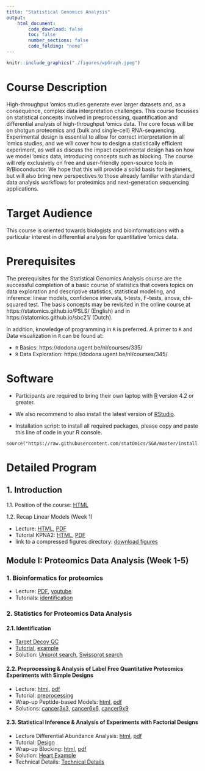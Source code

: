 ```yaml
---
title: "Statistical Genomics Analysis"
output:
    html_document:
        code_download: false
        toc: false
        number_sections: false
        code_folding: "none"
---
```



```r
knitr::include_graphics("./figures/wpGraph.jpeg")
```


# Course Description

High-throughput 'omics studies generate ever larger datasets and, as a consequence, complex data interpretation challenges. This course focusses on statistical concepts involved in preprocessing, quantification and differential analysis of high-throughput 'omics data. The core focus will be on shotgun proteomics and (bulk and single-cell) RNA-sequencing. Experimental design is essential to allow for correct interpretation in all 'omics studies, and we will cover how to design a statistically efficient experiment, as well as discuss the impact experimental design has on how we model 'omics data, introducing concepts such as blocking. The course will rely exclusively on free and user-friendly open-source tools in R/Bioconductor. We hope that this will provide a solid basis for beginners, but will also bring new perspectives to those already familiar with standard data analysis workflows for proteomics and next-generation sequencing applications.

# Target Audience

This course is oriented towards biologists and bioinformaticians with a particular interest in differential analysis for quantitative 'omics data.

# Prerequisites

The prerequisites for the Statistical Genomics Analysis course are the successful completion of a basic course of statistics that covers topics on data exploration and descriptive statistics, statistical modeling, and inference: linear models, confidence intervals, t-tests, F-tests, anova, chi-squared test.
The basis concepts may be revisited in the online course at https://statomics.github.io/PSLS/ (English) and in https://statomics.github.io/sbc21/ (Dutch).

In addition, knowledge of programming in `R` is preferred. A primer to `R` and Data visualization in `R` can be found at:

 - `R` Basics: https://dodona.ugent.be/nl/courses/335/
 - `R` Data Exploration: https://dodona.ugent.be/nl/courses/345/


# Software 

- Participants are required to bring their own laptop with [R](https://www.r-project.org/) version 4.2 or greater. 

- We also recommend to also install the latest version of [RStudio](https://www.rstudio.com/products/rstudio/download/).

- Installation script: to install all required packages, please copy and paste this line of code in your R console.

```
source("https://raw.githubusercontent.com/statOmics/SGA/master/install.R")
```



# Detailed Program

## 1. Introduction

1.1. Position of the course: [HTML](./intro.html) 

1.2. Recap Linear Models (Week 1)

   - Lecture: [HTML](./recapGeneralLinearModel.html), [PDF](./recapGeneralLinearModel.pdf)
   - Tutorial KPNA2: [HTML](./multipleRegression_KPNA2.html),  [PDF](./multipleRegression_KPNA2.pdf)
   - link to a compressed figures directory: [download figures]("https://raw.githubusercontent.com/statOmics/SGA/master/figures.tar.gz")
   
## Module I: Proteomics Data Analysis (Week 1-5)

### 1. Bioinformatics for proteomics
   
   - Lecture: [PDF](./docs/martens_proteomics_bioinformatics.pdf), [youtube](https://www.youtube.com/watch?v=ZgwNWRul98o)
   - Tutorials: [identification](https://www.compomics.com/bioinformatics-for-proteomics/)

### 2. Statistics for Proteomics Data Analysis
   
#### 2.1. Identification

- [Target Decoy QC](TargetDecoy.html)
- [Tutorial](TargetDecoyTutorial.html), [example](mzIDMsgfSwissprotExample.html)
- Solution: [Uniprot search](mzIDuniprotTutorial.html), [Swissprot search](mzIDswissprotTutorial.html)

#### 2.2. Preprocessing & Analysis of Label Free Quantitative Proteomics Experiments with Simple Designs
  - Lecture: [html](./pda_quantification_preprocessing.html), [pdf](./pda_quantification_preprocessing.pdf)
  - Tutorial: [preprocessing](./pda_tutorialPreprocessing.html)
  - Wrap-up Peptide-based Models: [html](./pda_robustSummarisation_peptideModels.html), [pdf](./pda_robustSummarisation_peptideModels.pdf)
  - Solutions: [cancer3x3](cancer3x3.html), [cancer6x6](cancer6x6.html), [cancer9x9](cancer9x9.html)

#### 2.3. Statistical Inference & Analysis of Experiments with Factorial Designs
  - Lecture Differential Abundance Analysis: [html](./pda_quantification_inference.html), [pdf](./pda_quantification_inference.pdf)
  - Tutorial: [Design](pda_tutorialDesign.html)
  - Wrap-up Blocking: [html](./pda_blocking_wrapup.html), [pdf](./pda_blocking_wrapup.pdf)
  - Solution: [Heart Example](heartMainInteraction.html)
  - Technical Details: [Technical Details](technicalDetailsProteomics.html)
  

